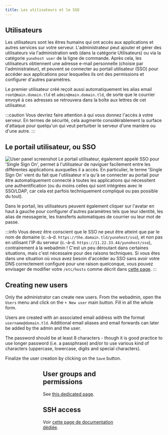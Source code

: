 ```yaml
---
title: Les utilisateurs et le SSO
---
```



## Utilisateurs

Les utilisateurs sont les êtres humains qui ont accès aux applications et autres services sur votre serveur. L'administrateur peut ajouter et gérer des utilisateurs via l'administration web (dans la catégorie Utilisateurs) ou via la catégorie `yunohost user` de la ligne de commande. Après cela, les utilisateurs obtiennent une adresse e-mail personnelle (choisie par l'administrateur), et peuvent se connecter au portail utilisateur (SSO) pour accéder aux applications pour lesquelles ils ont des permissions et configurer d'autres paramètres.

Le premier utilisateur créé reçoit aussi automatiquement les alias email `root@main.domain.tld` et `admin@main.domain.tld`, de sorte que le courrier envoyé à ces adresses se retrouvera dans la boîte aux lettres de cet utilisateur.

:::caution
Vous devriez faire attention à qui vous donnez l'accès à votre serveur. En termes de sécurité, cela augmente considérablement la surface d'attaque pour quelqu'un qui veut perturber le serveur d'une manière ou d'une autre.
:::

## Le portail utilisateur, ou SSO

![User panel screenshot](/img/user_panel.jpg)
Le portail utilisateur, également appelé SSO pour 'Single Sign On', permet à l'utilisateur de naviguer facilement entre les différentes applications auxquelles il a accès. En particulier, le terme 'Single Sign On' vient du fait que l'utilisateur n'a qu'à se connecter au portail pour être automatiquement connecté à toutes les applications qui nécessitent une authentification (ou du moins celles qui sont intégrées avec le SSO/LDAP, car cela est parfois techniquement compliqué ou pas possible du tout).

Dans le portail, les utilisateurs peuvent également cliquer sur l'avatar en haut à gauche pour configurer d'autres paramètres tels que leur identité, les alias de messagerie, les transferts automatiques de courrier ou leur mot de passe.

:::info
Vous devez être conscient que le SSO ne peut être atteint que par le nom de domaine (c.-à-d. `https://the.domain.tld/yunohost/sso`), et non pas en utilisant l'IP du serveur (c.-à-d. `https://11.22.33.44/yunohost/sso`), contrairement à la webadmin ! C'est un peu déroutant dans certaines situations, mais c'est nécessaire pour des raisons techniques. Si vous êtes dans une situation où vous avez besoin d'accéder au SSO sans avoir votre DNS correctement configuré pour une raison quelconque, vous pouvez envisager de modifier votre `/etc/hosts` comme décrit dans [cette page](/administer/tutorials/domains/dns_local_network).
:::

## Creating new users

Only the administrator can create new users. From the webadmin, open the `Users` menu and click on the `+ New user` main button. Fill in all the whole form.

Users are created with an associated email address with the format `username@domain.tld`. Additional email aliases and email forwards can later be added by the admin and the user.

The password should be at least 8 characters - though it is good practice to use longer password (i.e. a passphrase) and/or to use various kind of characters (uppercase, lowercase, digits and special characters).

Finalize the user creation by clicking on the `Save` button.

<Figure caption="From the main menu of the webadmin, open `Users`." alt="Main menu" src="/img/create_user_1.png"/>
<Figure caption="From the top of the users list, click on `+ New user`." alt="Users list" src="/img/create_user_2.png"/>
<Figure caption="Fill in the form." alt="User creation form" src="/img/create_user_3.png"/>

## User groups and permissions

See [this dedicated page](/administer/admin_guide/users/groups_and_permissions).

## SSH access

Voir [cette page de documentation dédiée](/administer/admin_guide/command_line).
